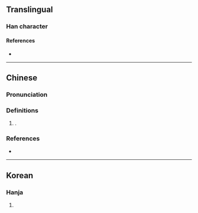 {{character info}}
==Translingual==

===Han character===
{{Han char|rn=9|rad=人|as=09|sn=11|four=|canj=OBJJ|ids=⿰亻軍}}

====References====
* {{Han ref|kx=0110.100|hdz=10195.090|uh=346E|ud=13422}}

----

==Chinese==
{{zh-forms|s=𫝈}}

===Pronunciation===
{{zh-pron
|m=hún
|c=wan4
|mc=
|oc=
|ma=
|cat=pn
}}

===Definitions===
{{zh-hanzi}}

# {{surname|zh|nodot=1}}.

===References===
* {{R:yue:Jyutping Database}}

----

==Korean==

===Hanja===
{{ko-hanja|hangeul=혼|rv=hon|mr=hon|y=hon}}

# {{rfdef|ko|sort=人09}}